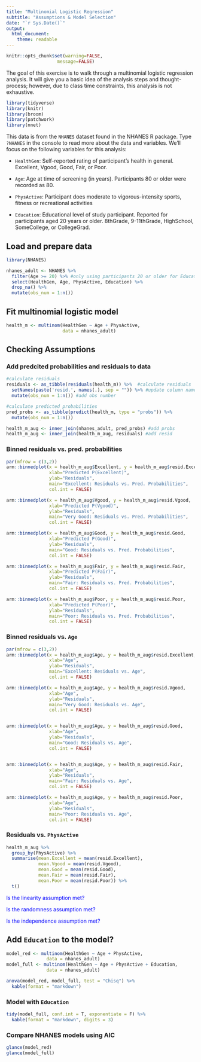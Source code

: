 ```yaml
---
title: "Multinomial Logistic Regression"
subtitle: "Assumptions & Model Selection"
date: "`r Sys.Date()`"
output: 
  html_document:
    theme: readable
---
```


```r
knitr::opts_chunk$set(warning=FALSE,
                   message=FALSE)
```

The goal of this exercise is to walk through a multinomial logistic regression analysis. It will give you a basic idea of the analysis steps and thought-process; however, due to class time constraints, this analysis is not exhaustive.

```r
library(tidyverse)
library(knitr)
library(broom)
library(patchwork)
library(nnet)
```

This data is from the `NHANES` dataset found in the NHANES R package. Type `?NHANES` in the console to read more about the data and variables. We'll focus on the following variables for this analysis: 

- `HealthGen`: Self-reported rating of participant's health in general.  Excellent, Vgood, Good, Fair, or Poor.
  
- `Age`: Age at time of screening (in years). Participants 80 or older were recorded as 80.
    
- `PhysActive`: Participant does moderate to vigorous-intensity sports, fitness or recreational activities

- `Education`: Educational level of study participant. Reported for participants aged 20 years or older. 8thGrade, 9-11thGrade, HighSchool, SomeCollege, or CollegeGrad.


## Load and prepare data

```r
library(NHANES)

nhanes_adult <- NHANES %>%
  filter(Age >= 20) %>% #only using participants 20 or older for Education
  select(HealthGen, Age, PhysActive, Education) %>%
  drop_na() %>%
  mutate(obs_num = 1:n())
```

## Fit multinomial logistic model

```r
health_m <- multinom(HealthGen ~ Age + PhysActive, 
                     data = nhanes_adult)
```

## Checking Assumptions

### Add predcited probabilities and residuals to data

```r
#calculate residuals
residuals <- as_tibble(residuals(health_m)) %>%  #calculate residuals
  setNames(paste('resid.', names(.), sep = "")) %>% #update column names
  mutate(obs_num = 1:n()) #add obs number
```


```r
#calculate predicted probabilities
pred_probs <- as_tibble(predict(health_m, type = "probs")) %>% 
  mutate(obs_num = 1:n()) 
```

```r
health_m_aug <- inner_join(nhanes_adult, pred_probs) #add probs
health_m_aug <- inner_join(health_m_aug, residuals) #add resid
```

### Binned residuals vs. pred. probabilities

```r
par(mfrow = c(3,2))
arm::binnedplot(x = health_m_aug$Excellent, y = health_m_aug$resid.Excellent, 
                xlab="Predicted P(Excellent)", 
                ylab="Residuals", 
                main="Excellent: Residuals vs. Pred. Probabilities", 
                col.int = FALSE)

arm::binnedplot(x = health_m_aug$Vgood, y = health_m_aug$resid.Vgood, 
                xlab="Predicted P(Vgood)", 
                ylab="Residuals", 
                main="Very Good: Residuals vs. Pred. Probabilities",
                col.int = FALSE)

arm::binnedplot(x = health_m_aug$Good, y = health_m_aug$resid.Good, 
                xlab="Predicted P(Good)", 
                ylab="Residuals", 
                main="Good: Residuals vs. Pred. Probabilities",
                col.int = FALSE)

arm::binnedplot(x = health_m_aug$Fair, y = health_m_aug$resid.Fair, 
                xlab="Predicted P(Fair)", 
                ylab="Residuals", 
                main="Fair: Residuals vs. Pred. Probabilities",
                col.int = FALSE)

arm::binnedplot(x = health_m_aug$Poor, y = health_m_aug$resid.Poor, 
                xlab="Predicted P(Poor)", 
                ylab="Residuals", 
                main="Poor: Residuals vs. Pred. Probabilities",
                col.int = FALSE)
```


### Binned residuals vs. `Age`  

```r
par(mfrow = c(3,2))
arm::binnedplot(x = health_m_aug$Age, y = health_m_aug$resid.Excellent, 
                xlab="Age", 
                ylab="Residuals", 
                main="Excellent: Residuals vs. Age", 
                col.int = FALSE)

arm::binnedplot(x = health_m_aug$Age, y = health_m_aug$resid.Vgood, 
                xlab="Age", 
                ylab="Residuals", 
                main="Very Good: Residuals vs. Age",
                col.int = FALSE)


arm::binnedplot(x = health_m_aug$Age, y = health_m_aug$resid.Good, 
                xlab="Age", 
                ylab="Residuals", 
                main="Good: Residuals vs. Age",
                col.int = FALSE)


arm::binnedplot(x = health_m_aug$Age, y = health_m_aug$resid.Fair, 
                xlab="Age", 
                ylab="Residuals", 
                main="Fair: Residuals vs. Age",
                col.int = FALSE)

arm::binnedplot(x = health_m_aug$Age, y = health_m_aug$resid.Poor, 
                xlab="Age", 
                ylab="Residuals", 
                main="Poor: Residuals vs. Age",
                col.int = FALSE)
```

### Residuals vs. `PhysActive`

```r
health_m_aug %>%
  group_by(PhysActive) %>%
  summarise(mean.Excellent = mean(resid.Excellent), 
            mean.Vgood = mean(resid.Vgood), 
            mean.Good = mean(resid.Good),
            mean.Fair = mean(resid.Fair), 
            mean.Poor = mean(resid.Poor)) %>%
  t()
```

<font color = "blue">

Is the linearity assumption met? 

Is the randomness assumption met? 

Is the independence assumption met?
</font> 


## Add `Education` to the model? 

```r
model_red <- multinom(HealthGen ~ Age + PhysActive, 
               data = nhanes_adult)
model_full <- multinom(HealthGen ~ Age + PhysActive + Education, 
               data = nhanes_adult)
```

```r
anova(model_red, model_full, test = "Chisq") %>%
  kable(format = "markdown")
```

### Model with `Education`

```r
tidy(model_full, conf.int = T, exponentiate = F) %>%
  kable(format = "markdown", digits = 3)
```

### Compare NHANES models using AIC

```r
glance(model_red)
glance(model_full)
```
